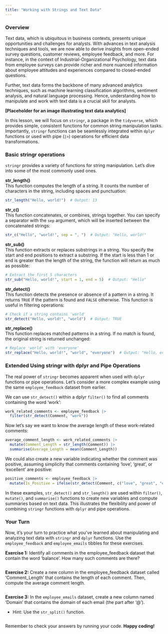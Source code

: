 ```yaml
---
title: "Working with Strings and Text Data"
---
```


### Overview

Text data, which is ubiquitous in business contexts, presents unique opportunities and challenges for analysts. With advances in text analysis techniques and tools, we are now able to derive insights from open-ended survey questions, customer reviews, employee feedback, and more. For instance, in the context of Industrial-Organizational Psychology, text data from employee surveys can provide richer and more nuanced information about employee attitudes and experiences compared to closed-ended questions.  

Further, text data forms the backbone of many advanced analytics techniques, such as machine learning classification algorithms, sentiment analysis, and natural language processing. Hence, understanding how to manipulate and work with text data is a crucial skill for analysts.  

**[Placeholder for an image illustrating text data analytics]**  

In this lesson, we will focus on `stringr`, a package in the `tidyverse`, which provides simple, consistent functions for common string manipulation tasks. Importantly, `stringr` functions can be seamlessly integrated within `dplyr` functions or used with pipe (`|>`) operations for efficient data transformations.  


### Basic stringr operations

`stringr` provides a variety of functions for string manipulation. Let's dive into some of the most commonly used ones.  

**str_length()**  
This function computes the length of a string. It counts the number of characters in the string, including spaces and punctuation:  

```r
str_length("Hello, world!")  # Output: 13
```


**str_c()**  
This function concatenates, or combines, strings together. You can specify a separator with the `sep` argument, which will be inserted between the concatenated strings:  

```r
str_c("Hello", "world!", sep = ", ")  # Output: "Hello, world!"
```


**str_sub()**  
This function extracts or replaces substrings in a string. You specify the start and end positions to extract a substring. If the start is less than 1 or end is greater than the length of the string, the function will return as much as possible:  

```r
# Extract the first 5 characters
str_sub("Hello, world!", start = 1, end = 5)  # Output: "Hello"
```


**str_detect()**  
This function detects the presence or absence of a pattern in a string. It returns `TRUE` if the pattern is found and `FALSE` otherwise. This function is useful in filtering operations:  

```r
# Check if a string contains 'world'
str_detect("Hello, world!", "world")  # Output: TRUE
```


**str_replace()**  
This function replaces matched patterns in a string. If no match is found, the original string is returned unchanged:  

```r
# Replace 'world' with 'everyone'
str_replace("Hello, world!", "world", "everyone")  # Output: "Hello, everyone!"
```


### Extended Using stringr with dplyr and Pipe Operations

The real power of `stringr` becomes apparent when used with `dplyr` functions or pipe operations. Let's consider a more complex example using the same `employee_feedback` dataset from earlier.  

We can use `str_detect()` within a dplyr `filter()` to find all comments containing the word 'work':  

```r
work_related_comments <- employee_feedback |> 
  filter(str_detect(Comment, "work"))
```


Now let's say we want to know the average length of these work-related comments:  

```r
average_comment_length <- work_related_comments |> 
  mutate(Comment_Length = str_length(Comment)) |> 
  summarise(Average_Length = mean(Comment_Length))
```


We could also create a new variable indicating whether the comment was positive, assuming simplicity that comments containing 'love', 'great', or 'excellent' are positive:  

```r
positive_comments <- employee_feedback |> 
  mutate(Is_Positive = ifelse(str_detect(Comment, c("love", "great", "excellent")), "Yes", "No"))
```


In these examples, `str_detect()` and `str_length()` are used within `filter()`, `mutate()`, and `summarise()` functions to create new variables and compute summaries based on text data. This illustrates the flexibility and power of combining `stringr` functions with `dplyr` and pipe operations.


### Your Turn

Now, it's your turn to practice what you've learned about manipulating and analyzing text data with `stringr` and `dplyr` functions. Use the `employee_feedback` and `employee_emails` tibbles for these exercises.  

**Exercise 1:** Identify all comments in the employee_feedback dataset that contain the word 'balance'. How many such comments are there?  

```r

```

**Exercise 2:** Create a new column in the employee_feedback dataset called 'Comment_Length' that contains the length of each comment. Then, compute the average comment length.  

```r

```

**Exercise 3:** In the `employee_emails` dataset, create a new column named 'Domain' that contains the domain of each email (the part after '@').  

- Hint: Use the `str_split()` function.  

```r

```


Remember to check your answers by running your code. **Happy coding!**

